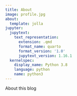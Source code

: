 ```yaml
---
title: About
image: profile.jpg
about:
  template: jolla
jupyter:
  jupytext:
    text_representation:
      extension: .qmd
      format_name: quarto
      format_version: '1.0'
      jupytext_version: 1.16.1
  kernelspec:
    display_name: Python 3.8
    language: python
    name: python3
---
```


About this blog
